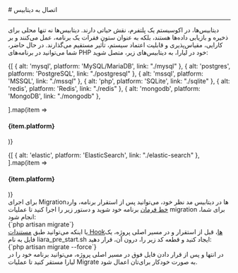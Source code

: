 

<Layout>
<Head>
<title>مستندات اتصال به دیتابیس‌های مختلف در PHP - لیارا</title>
<meta property="og:title" content="مستندات خدمات رایانش ابری لیارا" />
<meta property="og:description" content="مستندات مربوط به اتصال به دیتابیس‌های مختلف در پلتفرم PHP در لیارا"  />
<meta property="og:image" content="https://files.liara.ir/liara/logos/liara-poster.jpg" />
</Head>
# اتصال به دیتابیس 
<hr className="mb-2" />

دیتابیس‌ها، در اکوسیستم یک پلتفرم، نقش حیاتی دارند. دیتابیس‌ها نه تنها محلی برای ذخیره و بازیابی داده‌ها هستند، بلکه به عنوان ستون فقرات یک برنامه، عمل می‌کنند و بر کارایی، مقیاس‌پذیری و قابلیت اعتماد سیستم، تأثیر مستقیم می‌گذارند.
در حال حاضر، شما می‌توانید در برنامه‌های PHP خود در لیارا، به دیتابیس‌های زیر، متصل شوید:
<div className='h-2' />
<div className="grid md:grid-cols-3 gap-4">
            {[
    { alt: 'mysql', platform: 'MySQL/MariaDB', link: "./mysql" },
    { alt: 'postgres', platform: 'PostgreSQL', link: "./postgresql" },
    { alt: 'mssql', platform: 'MSSQL', link: "./mssql" },
    { alt: 'php', platform: 'SQLite', link: "./sqlite" },
    { alt: 'redis', platform: 'Redis', link: "./redis" },
    { alt: 'mongodb', platform: 'MongoDB', link: "./mongodb" },

  ].map(item =>
    <Link href={item.link}>
    <Card className="flex cursor-pointer w-full items-center justify-between">
        <div className="flex items-center gap-3">
        <div className="w-[40px] p-1  bg-[#333] rounded-lg">
            <PlatformIcon platform={item.alt} />
        </div>
        <h4>
            {item.platform}
        </h4>
        </div>
        <GoArrowLeft className="ml-1" />
    </Card>
    </Link>
            )}
          </div>
<div className='h-2' />
<div className='h-2' />
<div className="grid md:grid-cols-1 gap-4">
            {[
    { alt: 'elastic', platform: 'ElasticSearch', link: "./elastic-search" },
  ].map(item =>
    <Link href={item.link}>
    <Card className="flex cursor-pointer w-full items-center justify-between">
        <div className="flex items-center gap-3">
        <div className="w-[40px] p-1  bg-[#333] rounded-lg">
            <PlatformIcon platform={item.alt} />
        </div>
        <h4>
            {item.platform}
        </h4>
        </div>
        <GoArrowLeft className="ml-1" />
    </Card>
    </Link>
            )}
          </div>
<div className='h-2' />


<Section id="migrate-db" title="اجرای Migrationها در دیتابیس‌" />
برای اجرای Migrationها در دیتابیس مد نظر خود، می‌توانید پس از استقرار برنامه، وارد <a href="/paas/details/console-shell" className="text-[#2196f3] ">خط فرمان</a> برنامه خود شوید و دستور زیر را اجرا کنید تا عملیات migration برای شما، انجام شود:

<div className='h-2' />
<div dir='ltr'>
    <Highlight className="bash">
        {`php artisan migrate`}        
    </Highlight>
</div>
<div className='h-2' />
یا اینکه می‌توانید طبق <a href="/paas/php/how-tos/use-hooks" className="text-[#2196f3] ">مستندات Hookها</a>، قبل از استقرار و در مسیر اصلی پروژه، یک فایل به نام <Important>liara_pre_start.sh</Important> ایجاد کنید و قطعه کد زیر را، درون آن، قرار دهید:
<div className='h-2' />
<div dir='ltr'>
    <Highlight className="sh">
        {`php artisan migrate --force`}        
    </Highlight>
</div>
<div className='h-2' />
در انتها و پس از قرار دادن فایل فوق در مسیر اصلی پروژه، می‌توانید برنامه خود را در لیارا مستقر کنید تا عملیات Migrate به صورت خودکار برای‌تان اعمال شود.


</Layout>